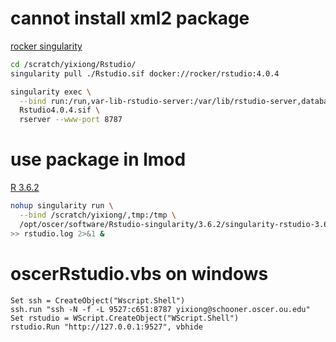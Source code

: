 
# cannot install xml2 package

[rocker singularity](https://www.rocker-project.org/use/singularity/)

```bash
cd /scratch/yixiong/Rstudio/
singularity pull ./Rstudio.sif docker://rocker/rstudio:4.0.4

singularity exec \
  --bind run:/run,var-lib-rstudio-server:/var/lib/rstudio-server,database.conf:/etc/rstudio/database.conf,/scratch/yixiong/,tmp:/tmp \
  Rstudio4.0.4.sif \
  rserver --www-port 8787
```

# use package in lmod

[R 3.6.2](https://github.com/nickjer/singularity-rstudio)

```bash
nohup singularity run \
  --bind /scratch/yixiong/,tmp:/tmp \
  /opt/oscer/software/Rstudio-singularity/3.6.2/singularity-rstudio-3.6.2.simg \
>> rstudio.log 2>&1 &
```

# oscerRstudio.vbs on windows

```vbs
Set ssh = CreateObject("Wscript.Shell")
ssh.run "ssh -N -f -L 9527:c651:8787 yixiong@schooner.oscer.ou.edu"
Set rstudio = WScript.CreateObject("WScript.Shell")
rstudio.Run "http://127.0.0.1:9527", vbhide
```

  


